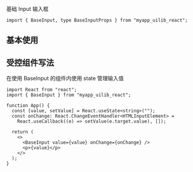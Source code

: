 
<Meta of={Stories} />

<Title>\<BaseInput></Title>

<Subtitle>基础 Input 输入框</Subtitle>

```tsx
import { BaseInput, type BaseInputProps } from "myapp_uilib_react";
```

<Controls />

## 基本使用

<div className="my-code-block">
  <Story of={Stories.BaseExample} />
</div>

## 受控组件写法

在使用 BaseInput 的组件内使用 state 管理输入值

<div className="my-code-block">
  <Story of={Stories.ControlledExample} />
</div>

```tsx
import React from "react";
import { BaseInput } from "myapp_uilib_react";

function App() {
  const [value, setValue] = React.useState<string>("");
  const onChange: React.ChangeEventHandler<HTMLInputElement> =
    React.useCallback((e) => setValue(e.target.value), []);

  return (
    <>
      <BaseInput value={value} onChange={onChange} />
      <p>{value}</p>
    </>
  );
}
```

<style>
  {`
    /* personal code block */
    .my-code-block {
      height: 100px;
      display: flex;
      justify-content: center;
      align-items: center;
    }
  `}
</style>
